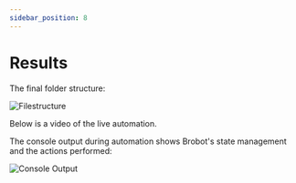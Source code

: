 ```yaml
---
sidebar_position: 8
---
```


# Results

The final folder structure:

![Filestructure](../../static/img/mrdoob/mrdoob_filestructure.png)


Below is a video of the live automation.

<ReactPlayer playing controls url='https://jspinak.github.io/brobot/img/mrdoob/mrdoob_live.mp4' />


The console output during automation shows Brobot's state management and the actions performed:

![Console Output](../../static/img/mrdoob/mrdoob_console_output2.png)
